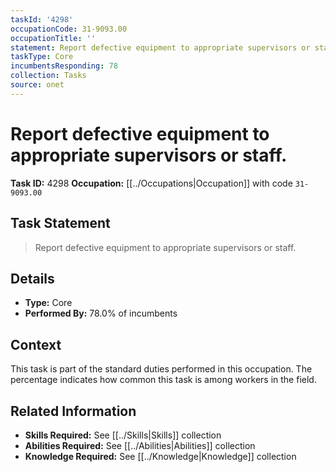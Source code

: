 ```yaml
---
taskId: '4298'
occupationCode: 31-9093.00
occupationTitle: ''
statement: Report defective equipment to appropriate supervisors or staff.
taskType: Core
incumbentsResponding: 78
collection: Tasks
source: onet
---
```

# Report defective equipment to appropriate supervisors or staff.

**Task ID:** 4298
**Occupation:** [[../Occupations|Occupation]] with code `31-9093.00`

## Task Statement

> Report defective equipment to appropriate supervisors or staff.

## Details

- **Type:** Core
- **Performed By:** 78.0% of incumbents

## Context

This task is part of the standard duties performed in this occupation. The percentage indicates how common this task is among workers in the field.

## Related Information

- **Skills Required:** See [[../Skills|Skills]] collection
- **Abilities Required:** See [[../Abilities|Abilities]] collection
- **Knowledge Required:** See [[../Knowledge|Knowledge]] collection
